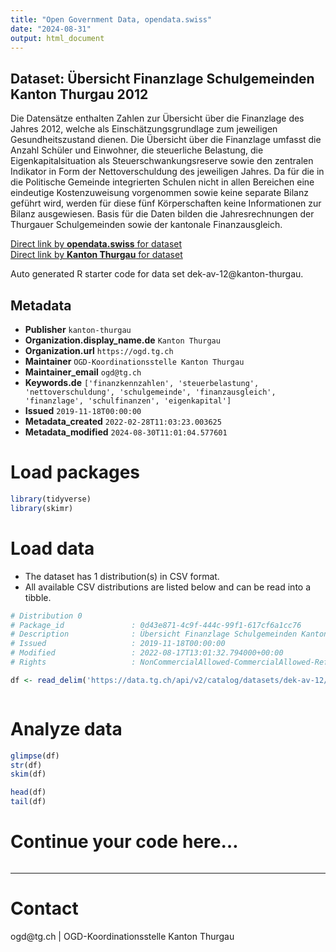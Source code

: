 ```yaml
---
title: "Open Government Data, opendata.swiss"
date: "2024-08-31"
output: html_document
---
```


## Dataset: Übersicht Finanzlage Schulgemeinden Kanton Thurgau 2012

Die Datensätze enthalten Zahlen zur Übersicht über die Finanzlage des Jahres 2012, welche als Einschätzungsgrundlage zum jeweiligen Gesundheitszustand dienen. Die Übersicht über die Finanzlage umfasst die Anzahl Schüler und Einwohner, die steuerliche Belastung, die Eigenkapitalsituation als Steuerschwankungsreserve sowie den zentralen Indikator in Form der Nettoverschuldung des jeweiligen Jahres. Da für die in die Politische Gemeinde integrierten Schulen nicht in allen Bereichen eine eindeutige Kostenzuweisung vorgenommen sowie keine separate Bilanz geführt wird, werden für diese fünf Körperschaften keine Informationen zur Bilanz ausgewiesen. Basis für die Daten bilden die Jahresrechnungen der Thurgauer Schulgemeinden sowie der kantonale Finanzausgleich.

[Direct link by **opendata.swiss** for dataset](https://opendata.swiss/de/dataset/ubersicht-finanzlage-schulgemeinden-kanton-thurgau-2012)<br>
[Direct link by **Kanton Thurgau** for dataset](https://data.tg.ch/explore/dataset/dek-av-12/)

Auto generated R starter code for data set dek-av-12@kanton-thurgau.

## Metadata

- **Publisher** `kanton-thurgau`
- **Organization.display_name.de** `Kanton Thurgau`
- **Organization.url** `https://ogd.tg.ch`
- **Maintainer** `OGD-Koordinationsstelle Kanton Thurgau`
- **Maintainer_email** `ogd@tg.ch`
- **Keywords.de** `['finanzkennzahlen', 'steuerbelastung', 'nettoverschuldung', 'schulgemeinde', 'finanzausgleich', 'finanzlage', 'schulfinanzen', 'eigenkapital']`
- **Issued** `2019-11-18T00:00:00`
- **Metadata_created** `2022-02-28T11:03:23.003625`
- **Metadata_modified** `2024-08-30T11:01:04.577601`


# Load packages

```r

library(tidyverse)
library(skimr)

```

# Load data

-   The dataset has 1 distribution(s) in CSV format.
-   All available CSV distributions are listed below and can be read into a tibble.

```r

# Distribution 0
# Package_id               : 0d43e871-4c9f-444c-99f1-617cf6a1cc76
# Description              : Übersicht Finanzlage Schulgemeinden Kanton Thurgau 2012 (csv)
# Issued                   : 2019-11-18T00:00:00
# Modified                 : 2022-08-17T13:01:32.794000+00:00
# Rights                   : NonCommercialAllowed-CommercialAllowed-ReferenceRequired

df <- read_delim('https://data.tg.ch/api/v2/catalog/datasets/dek-av-12/exports/csv?use_labels=true')



```

# Analyze data

```r

glimpse(df)
str(df)
skim(df)

head(df)
tail(df)

```

# Continue your code here...

```r

```

------------------------------------------------------------------------

# Contact

ogd@tg.ch | OGD-Koordinationsstelle Kanton Thurgau
